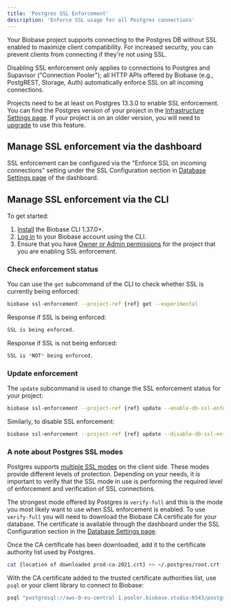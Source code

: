 ```yaml
---
title: 'Postgres SSL Enforcement'
description: 'Enforce SSL usage for all Postgres connections'
---
```


Your Biobase project supports connecting to the Postgres DB without SSL enabled to maximize client compatibility. For increased security, you can prevent clients from connecting if they're not using SSL.

Disabling SSL enforcement only applies to connections to Postgres and Supavisor ("Connection Pooler"); all HTTP APIs offered by Biobase (e.g., PostgREST, Storage, Auth) automatically enforce SSL on all incoming connections.

<Admonition type="note">

Projects need to be at least on Postgres 13.3.0 to enable SSL enforcement. You can find the Postgres version of your project in the [Infrastructure Settings page](https://biobase.studio/dashboard/project/_/settings/infrastructure). If your project is on an older version, you will need to
[upgrade](/docs/guides/platform/migrating-and-upgrading-projects#upgrade-your-project) to use this feature.

</Admonition>

## Manage SSL enforcement via the dashboard

SSL enforcement can be configured via the "Enforce SSL on incoming connections" setting under the SSL Configuration section in [Database Settings page](https://biobase.studio/dashboard/project/_/settings/database) of the dashboard.

## Manage SSL enforcement via the CLI

To get started:

1. [Install](/docs/guides/cli) the Biobase CLI 1.37.0+.
1. [Log in](/docs/guides/getting-started/local-development#log-in-to-the-biobase-cli) to your Biobase account using the CLI.
1. Ensure that you have [Owner or Admin permissions](/docs/guides/platform/access-control#manage-team-members) for the project that you are enabling SSL enforcement.

### Check enforcement status

You can use the `get` subcommand of the CLI to check whether SSL is currently being enforced:

```bash
biobase ssl-enforcement --project-ref {ref} get --experimental
```

Response if SSL is being enforced:

```bash
SSL is being enforced.
```

Response if SSL is not being enforced:

```bash
SSL is *NOT* being enforced.
```

### Update enforcement

The `update` subcommand is used to change the SSL enforcement status for your project:

```bash
biobase ssl-enforcement --project-ref {ref} update --enable-db-ssl-enforcement --experimental
```

Similarly, to disable SSL enforcement:

```bash
biobase ssl-enforcement --project-ref {ref} update --disable-db-ssl-enforcement --experimental
```

### A note about Postgres SSL modes

Postgres supports [multiple SSL modes](https://www.postgresql.org/docs/current/libpq-ssl.html#LIBPQ-SSL-PROTECTION) on the client side. These modes provide different levels of protection. Depending on your needs, it is important to verify that the SSL mode in use is performing the required level of enforcement and verification of SSL connections.

The strongest mode offered by Postgres is `verify-full` and this is the mode you most likely want to use when SSL enforcement is enabled. To use `verify-full` you will need to download the Biobase CA certificate for your database. The certificate is available through the dashboard under the SSL Configuration section in the [Database Settings page](/dashboard/project/_/settings/database).

Once the CA certificate has been downloaded, add it to the certificate authority list used by Postgres.

```bash
cat {location of downloaded prod-ca-2021.crt} >> ~/.postgres/root.crt
```

With the CA certificate added to the trusted certificate authorities list, use `psql` or your client library to connect to Biobase:

```bash
psql "postgresql://aws-0-eu-central-1.pooler.biobase.studio:6543/postgres?sslmode=verify-full" -U postgres.<user>
```
